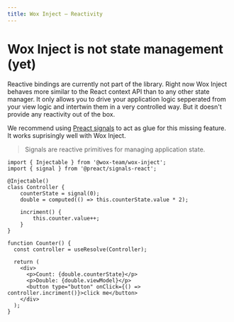 ```yaml
---
title: Wox Inject – Reactivity
---
```


# Wox Inject is not state management (yet)

Reactive bindings are currently not part of the library. Right now Wox Inject behaves more similar to the React context API than to any other state manager. It only allows you to drive your application logic sepperated from your view logic and intertwin them in a very controlled way. But it doesn't provide any reactivity out of the box.

We recommend using [Preact signals](https://preactjs.com/guide/v10/signals/) to act as glue for this missing feature. It works suprisingly well with Wox Inject.

> Signals are reactive primitives for managing application state.

```tsx
import { Injectable } from '@wox-team/wox-inject';
import { signal } from '@preact/signals-react';

@Injectable()
class Controller {
	counterState = signal(0);
	double = computed(() => this.counterState.value * 2);

	incriment() {
		this.counter.value++;
	}
}

function Counter() {
  const controller = useResolve(Controller);

  return (
    <div>
      <p>Count: {double.counterState}</p>
      <p>Double: {double.viewModel}</p>
      <button type="button" onClick={() => controller.incriment()}>click me</button>
    </div>
  );
}
```
